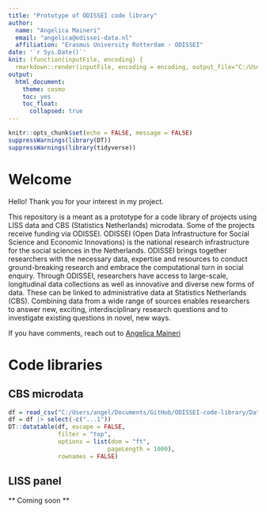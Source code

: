 ```yaml
---
title: "Prototype of ODISSEI code library"
author: 
  name: "Angelica Maineri"
  email: "angelica@odissei-data.nl"
  affiliation: "Erasmus University Rotterdam - ODISSEI"
date: '`r Sys.Date()`'
knit: (function(inputFile, encoding) {
  rmarkdown::render(inputFile, encoding = encoding, output_file="C:/Users/angel/Documents/GitHub/ODISSEI-code-library/docs/index.html") })
output: 
  html_document:
    theme: cosmo
    toc: yes
    toc_float:
      collapsed: true
---
```


```r
knitr::opts_chunk$set(echo = FALSE, message = FALSE)
suppressWarnings(library(DT))
suppressWarnings(library(tidyverse))
```
# Welcome
Hello! Thank you for your interest in my project.

This repository is a meant as a prototype for a code library of projects using LISS data and CBS (Statistics Netherlands) microdata. Some of the projects receive funding via ODISSEI. ODISSEI (Open Data Infrastructure for Social Science and Economic Innovations) is the national research infrastructure for the social sciences in the Netherlands. ODISSEI brings together researchers with the necessary data, expertise and resources to conduct ground-breaking research and embrace the computational turn in social enquiry. Through ODISSEI, researchers have access to large-scale, longitudinal data collections as well as innovative and diverse new forms of data. These can be linked to administrative data at Statistics Netherlands (CBS). Combining data from a wide range of sources enables researchers to answer new, exciting, interdisciplinary research questions and to investigate existing questions in novel, new ways.

If you have comments, reach out to [Angelica Maineri](mailto:angelica@odissei-data.nl)

# Code libraries
## CBS microdata

```r
df = read_csv("C:/Users/angel/Documents/GitHub/ODISSEI-code-library/Data/odissei-projects-clean.csv")
df = df |> select(-c("...1")) 
DT::datatable(df, escape = FALSE,
              filter = "top", 
              options = list(dom = "ft", 
                            pageLength = 1000),
              rownames = FALSE)
```

## LISS panel
** Coming soon ** 

